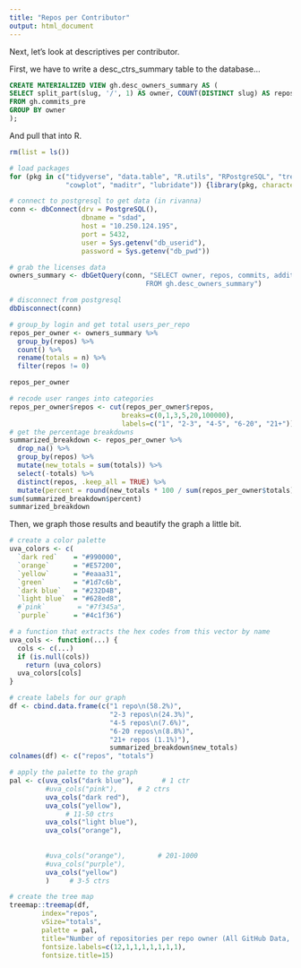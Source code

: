 ```yaml
---
title: "Repos per Contributor"
output: html_document
---
```


Next, let's look at descriptives per contributor. 

First, we have to write a desc_ctrs_summary table to the database... 

```sql

CREATE MATERIALIZED VIEW gh.desc_owners_summary AS (
SELECT split_part(slug, '/', 1) AS owner, COUNT(DISTINCT slug) AS repos, COUNT(*) AS commits, SUM(additions) AS additions, SUM(deletions) AS deletions
FROM gh.commits_pre 
GROUP BY owner
); 

```

And pull that into R. 

```r
rm(list = ls())

# load packages 
for (pkg in c("tidyverse", "data.table", "R.utils", "RPostgreSQL", "treemap",
              "cowplot", "maditr", "lubridate")) {library(pkg, character.only = TRUE)}

# connect to postgresql to get data (in rivanna)
conn <- dbConnect(drv = PostgreSQL(), 
                  dbname = "sdad", 
                  host = "10.250.124.195", 
                  port = 5432, 
                  user = Sys.getenv("db_userid"), 
                  password = Sys.getenv("db_pwd"))

# grab the licenses data 
owners_summary <- dbGetQuery(conn, "SELECT owner, repos, commits, additions, deletions  
                                  FROM gh.desc_owners_summary")

# disconnect from postgresql
dbDisconnect(conn)
```

```r
# group_by login and get total users_per_repo
repos_per_owner <- owners_summary %>% 
  group_by(repos) %>% 
  count() %>% 
  rename(totals = n) %>% 
  filter(repos != 0)  

repos_per_owner

# recode user ranges into categories  
repos_per_owner$repos <- cut(repos_per_owner$repos, 
                            breaks=c(0,1,3,5,20,100000), 
                            labels=c("1", "2-3", "4-5", "6-20", "21+"))
# get the percentage breakdowns
summarized_breakdown <- repos_per_owner %>% 
  drop_na() %>% 
  group_by(repos) %>% 
  mutate(new_totals = sum(totals)) %>% 
  select(-totals) %>%   
  distinct(repos, .keep_all = TRUE) %>% 
  mutate(percent = round(new_totals * 100 / sum(repos_per_owner$totals), 2))
sum(summarized_breakdown$percent)
summarized_breakdown
```

Then, we graph those results and beautify the graph a little bit. 

```r

# create a color palette
uva_colors <- c(
  `dark red`    = "#990000",
  `orange`      = "#E57200",
  `yellow`      = "#eaaa31",
  `green`       = "#1d7c6b",
  `dark blue`   = "#232D4B", 
  `light blue`  = "#628ed8", 
  #`pink`        = "#7f345a",
  `purple`      = "#4c1f36")

# a function that extracts the hex codes from this vector by name
uva_cols <- function(...) {
  cols <- c(...)
  if (is.null(cols))
    return (uva_colors)
  uva_colors[cols]
}

# create labels for our graph
df <- cbind.data.frame(c("1 repo\n(58.2%)",
                         "2-3 repos\n(24.3%)",
                         "4-5 repos\n(7.6%)",
                         "6-20 repos\n(8.8%)", 
                         "21+ repos (1.1%)"),
                         summarized_breakdown$new_totals)
colnames(df) <- c("repos", "totals")

# apply the palette to the graph 
pal <- c(uva_cols("dark blue"),       # 1 ctr
         #uva_cols("pink"),     # 2 ctrs
         uva_cols("dark red"),
         uva_cols("yellow"),
              # 11-50 ctrs 
         uva_cols("light blue"),
         uva_cols("orange"),
         
          
         #uva_cols("orange"),        # 201-1000
         #uva_cols("purple"),
         uva_cols("yellow")
         )     # 3-5 ctrs

# create the tree map 
treemap::treemap(df, 
        index="repos", 
        vSize="totals",
        palette = pal, 
        title="Number of repositories per repo owner (All GitHub Data, 2008-19)",
        fontsize.labels=c(12,1,1,1,1,1,1,1), 
        fontsize.title=15)

```





